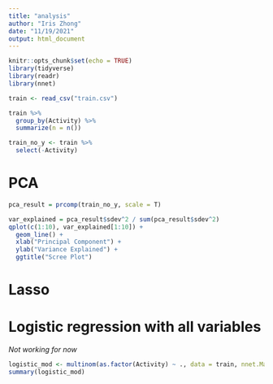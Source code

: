 ```yaml
---
title: "analysis"
author: "Iris Zhong"
date: "11/19/2021"
output: html_document
---
```


```r
knitr::opts_chunk$set(echo = TRUE)
library(tidyverse)
library(readr)
library(nnet)
```

```r
train <- read_csv("train.csv")
```

```r
train %>%
  group_by(Activity) %>%
  summarize(n = n())
```


```r
train_no_y <- train %>%
  select(-Activity)
```

# PCA

```r
pca_result = prcomp(train_no_y, scale = T)
```

```r
var_explained = pca_result$sdev^2 / sum(pca_result$sdev^2)
qplot(c(1:10), var_explained[1:10]) + 
  geom_line() + 
  xlab("Principal Component") + 
  ylab("Variance Explained") +
  ggtitle("Scree Plot")
```


# Lasso




# Logistic regression with all variables
*Not working for now*

```r
logistic_mod <- multinom(as.factor(Activity) ~ ., data = train, nnet.MaxNWts=10000)
summary(logistic_mod)
```

